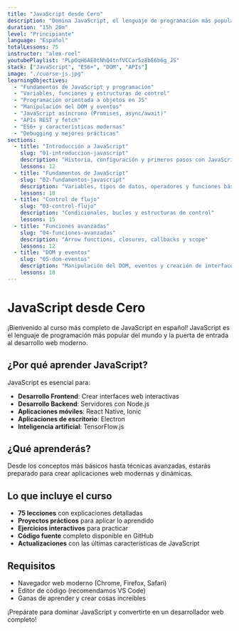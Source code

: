 ```yaml
---
title: "JavaScript desde Cero"
description: "Domina JavaScript, el lenguaje de programación más popular del mundo. Desde fundamentos hasta desarrollo web moderno."
duration: "15h 20m"
level: "Principiante"
language: "Español"
totalLessons: 75
instructor: "alex-roel"
youtubePlaylist: "PLpOqH6AE0tNhQ4tnfVCCar5z8bE6b6g_JS"
stack: ["JavaScript", "ES6+", "DOM", "APIs"]
image: "./cuorse-js.jpg"
learningObjectives:
  - "Fundamentos de JavaScript y programación"
  - "Variables, funciones y estructuras de control"
  - "Programación orientada a objetos en JS"
  - "Manipulación del DOM y eventos"
  - "JavaScript asíncrono (Promises, async/await)"
  - "APIs REST y fetch"
  - "ES6+ y características modernas"
  - "Debugging y mejores prácticas"
sections:
  - title: "Introducción a JavaScript"
    slug: "01-introduccion-javascript"
    description: "Historia, configuración y primeros pasos con JavaScript"
    lessons: 12
  - title: "Fundamentos de JavaScript"
    slug: "02-fundamentos-javascript"
    description: "Variables, tipos de datos, operadores y funciones básicas"
    lessons: 18
  - title: "Control de flujo"
    slug: "03-control-flujo"
    description: "Condicionales, bucles y estructuras de control"
    lessons: 15
  - title: "Funciones avanzadas"
    slug: "04-funciones-avanzadas"
    description: "Arrow functions, closures, callbacks y scope"
    lessons: 12
  - title: "DOM y eventos"
    slug: "05-dom-eventos"
    description: "Manipulación del DOM, eventos y creación de interfaces interactivas"
    lessons: 18
---
```


# JavaScript desde Cero

¡Bienvenido al curso más completo de JavaScript en español! JavaScript es el lenguaje de programación más popular del mundo y la puerta de entrada al desarrollo web moderno.

## ¿Por qué aprender JavaScript?

JavaScript es esencial para:

- **Desarrollo Frontend**: Crear interfaces web interactivas
- **Desarrollo Backend**: Servidores con Node.js
- **Aplicaciones móviles**: React Native, Ionic
- **Aplicaciones de escritorio**: Electron
- **Inteligencia artificial**: TensorFlow.js

## ¿Qué aprenderás?

Desde los conceptos más básicos hasta técnicas avanzadas, estarás preparado para crear aplicaciones web modernas y dinámicas.

## Lo que incluye el curso

- **75 lecciones** con explicaciones detalladas
- **Proyectos prácticos** para aplicar lo aprendido
- **Ejercicios interactivos** para practicar
- **Código fuente** completo disponible en GitHub
- **Actualizaciones** con las últimas características de JavaScript

## Requisitos

- Navegador web moderno (Chrome, Firefox, Safari)
- Editor de código (recomendamos VS Code)
- Ganas de aprender y crear cosas increíbles

¡Prepárate para dominar JavaScript y convertirte en un desarrollador web completo!
